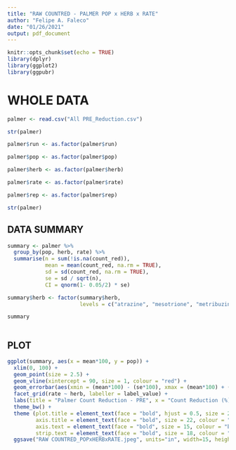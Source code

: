 ```yaml
---
title: "RAW COUNTRED - PALMER POP x HERB x RATE"
author: "Felipe A. Faleco"
date: "01/26/2021"
output: pdf_document
---
```


```r

knitr::opts_chunk$set(echo = TRUE)
library(dplyr)
library(ggplot2)
library(ggpubr)

```


# WHOLE DATA

```r

palmer <- read.csv("All PRE_Reduction.csv")

str(palmer)

palmer$run <- as.factor(palmer$run)

palmer$pop <- as.factor(palmer$pop)

palmer$herb <- as.factor(palmer$herb)

palmer$rate <- as.factor(palmer$rate)

palmer$rep <- as.factor(palmer$rep)

str(palmer)

```



## DATA SUMMARY

```r

summary <- palmer %>% 
  group_by(pop, herb, rate) %>% 
  summarise(n = sum(!is.na(count_red)), 
            mean = mean(count_red, na.rm = TRUE), 
            sd = sd(count_red, na.rm = TRUE),
            se = sd / sqrt(n),
            CI = qnorm(1- 0.05/2) * se)

summary$herb <- factor(summary$herb,
                       levels = c("atrazine", "mesotrione", "metribuzin", "s-metolachlor", "sulfentrazone"))

summary
            
```



## PLOT

```r

ggplot(summary, aes(x = mean*100, y = pop)) + 
  xlim(0, 100) + 
  geom_point(size = 2.5) + 
  geom_vline(xintercept = 90, size = 1, colour = "red") +
  geom_errorbar(aes(xmin = (mean*100) - (se*100), xmax = (mean*100) + (se*100), width = 0.3)) + 
  facet_grid(rate ~ herb, labeller = label_value) +
  labs(title = "Palmer Count Reduction - PRE", x = "Count Reduction (%)", y = "Population") + 
  theme_bw() + 
  theme (plot.title = element_text(face = "bold", hjust = 0.5, size = 28, colour = "darkgreen"), 
         axis.title = element_text(face = "bold", size = 22, colour = "darkgreen"), 
         axis.text = element_text(face = "bold", size = 15, colour = "black"),
         strip.text = element_text(face = "bold", size = 18, colour = "black")) +
  ggsave("RAW COUNTRED_POPxHERBxRATE.jpeg", units="in", width=15, height=5, dpi=600)

```








